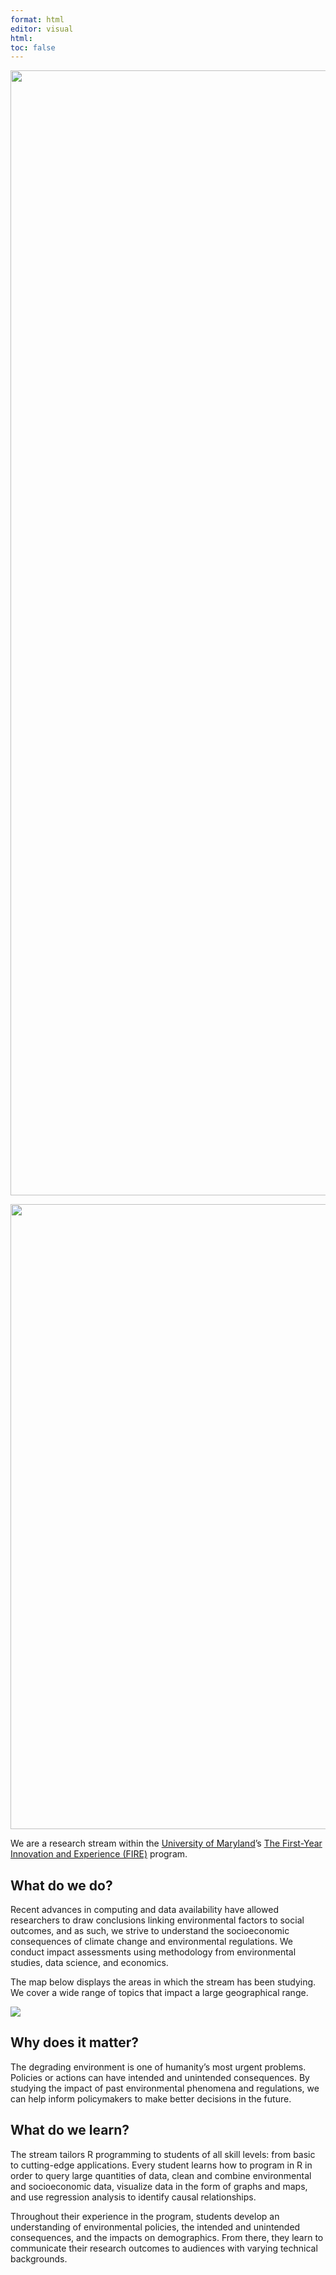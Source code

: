 ---
format: html
editor: visual
html:
toc: false
---

![](images/official-logo-FIRE-SS-SA.png){fig-align="left" width="1800"}

![](images/keywords_banners.jpg){fig-align="left" width="1000"}

We are a research stream within the [University of Maryland](https://www.umd.edu/)'s [The First-Year Innovation and Experience (FIRE)](https://www.fire.umd.edu/) program.

## **What do we do?**

Recent advances in computing and data availability have allowed researchers to draw conclusions linking environmental factors to social outcomes, and as such, we strive to understand the socioeconomic consequences of climate change and environmental regulations. We conduct impact assessments using methodology from environmental studies, data science, and economics.

The map below displays the areas in which the stream has been studying. We cover a wide range of topics that impact a large geographical range.

![](images/map.png)

## **Why does it matter?**

The degrading environment is one of humanity's most urgent problems. Policies or actions can have intended and unintended consequences. By studying the impact of past environmental phenomena and regulations, we can help inform policymakers to make better decisions in the future.

## **What do we learn?**

The stream tailors R programming to students of all skill levels: from basic to cutting-edge applications. Every student learns how to program in R in order to query large quantities of data, clean and combine environmental and socioeconomic data, visualize data in the form of graphs and maps, and use regression analysis to identify causal relationships.

Throughout their experience in the program, students develop an understanding of environmental policies, the intended and unintended consequences, and the impacts on demographics. From there, they learn to communicate their research outcomes to audiences with varying technical backgrounds.
